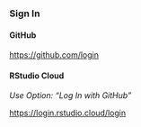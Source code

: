 ### Sign In

#### GitHub

<https://github.com/login>

#### RStudio Cloud

*Use Option: "Log In with GitHub"*

<https://login.rstudio.cloud/login>
